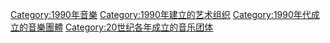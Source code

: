 {{Commons cat|Musical groups established in 1990}}
{{Cat topic in year|topic=成立的音樂團體|year=1990}}

[[Category:1990年音樂|Category:1990年音樂]]
[[Category:1990年建立的艺术组织|Category:1990年建立的艺术组织]]
[[Category:1990年代成立的音樂團體|Category:1990年代成立的音樂團體]]
[[Category:20世纪各年成立的音乐团体|Category:20世纪各年成立的音乐团体]]